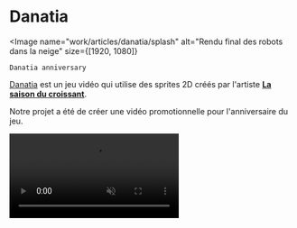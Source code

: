 
# Danatia

<Image
    name="work/articles/danatia/splash"
    alt="Rendu final des robots dans la neige"
    size={[1920, 1080]}
>
    Danatia anniversary
</Image>

[Danatia](https://cavalcadeur.itch.io/danatia) est un jeu vidéo qui utilise des
sprites 2D créés par l'artiste [**La saison du croissant**](https://cavalcadeur.itch.io/).

Notre projet a été de créer une vidéo promotionnelle pour l'anniversaire du jeu.

<video src={Final} controls muted />

Le projet a été réalisé en **Blender** pour la partie 3D, et **Krita** pour les textures.

<ImageCompare
    size={[667, 551]}
    images={["closeup-1", "closeup-2"]}
    path="work/articles/danatia"
/>

<video src={MakingOf} controls muted autoPlay loop />
